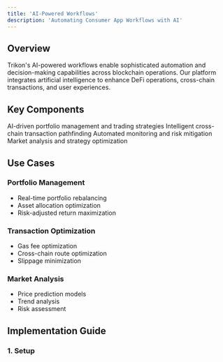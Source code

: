 ```yaml
---
title: 'AI-Powered Workflows'
description: 'Automating Consumer App Workflows with AI'
---
```


## Overview

Trikon's AI-powered workflows enable sophisticated automation and decision-making capabilities across blockchain operations. Our platform integrates artificial intelligence to enhance DeFi operations, cross-chain transactions, and user experiences.

## Key Components

<CardGroup cols={2}>
  <Card title="DeFi Automation" icon="robot">
    AI-driven portfolio management and trading strategies
  </Card>
  <Card title="Smart Routing" icon="route">
    Intelligent cross-chain transaction pathfinding
  </Card>
  <Card title="Risk Management" icon="shield-check">
    Automated monitoring and risk mitigation
  </Card>
  <Card title="Predictive Analytics" icon="chart-line">
    Market analysis and strategy optimization
  </Card>
</CardGroup>

## Use Cases

### Portfolio Management
- Real-time portfolio rebalancing
- Asset allocation optimization
- Risk-adjusted return maximization

### Transaction Optimization
- Gas fee optimization
- Cross-chain route optimization
- Slippage minimization

### Market Analysis
- Price prediction models
- Trend analysis
- Risk assessment

## Implementation Guide

### 1. Setup
